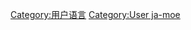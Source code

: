 {{Babels|ja-moe|nativename=萌え萌え日本-{語}-|zhname=萌系日語|wikipedia=none}}

[[Category:用户语言|Category:用户语言]]

[[Category:User_ja-moe|Category:User ja-moe]]